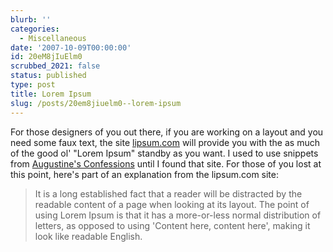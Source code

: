 ```yaml
---
blurb: ''
categories:
  - Miscellaneous
date: '2007-10-09T00:00:00'
id: 20eM8jIuElm0
scrubbed_2021: false
status: published
type: post
title: Lorem Ipsum
slug: /posts/20em8jiuelm0--lorem-ipsum
---
```


For those designers of you out there, if you are working on a
layout and you need some faux text, the site
[lipsum.com](http://www.lipsum.com/) will provide you with the as
much of the good ol' "Lorem Ipsum" standby as you want. I used to
use snippets from
[Augustine's Confessions](http://ccat.sas.upenn.edu/jod/latinconf/latinconf.html)
until I found that site. For those of you lost at this point,
here's part of an explanation from the lipsum.com site:
> It is a long established fact that a reader will be distracted by
> the readable content of a page when looking at its layout. The
> point of using Lorem Ipsum is that it has a more-or-less normal
> distribution of letters, as opposed to using 'Content here, content
> here', making it look like readable English.
